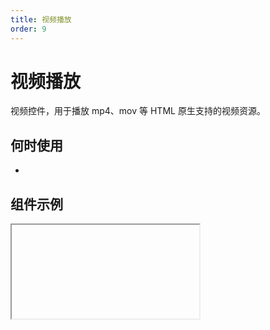 ```yaml
---
title: 视频播放
order: 9
---
```


# 视频播放

视频控件，用于播放 mp4、mov 等 HTML 原生支持的视频资源。

## 何时使用

-

## 组件示例


<Iframe url="https://www.aliwork.com/developer/video-v2?isRenderNav=false" />

## 组件属性

<!-- | 属性名 |  属性 code  | 类型 | 数据示例  | 动态属性 | 备注 | -->

<!-- | :------ | :------ | :------ | :------ | :----- | :----- | -->

<!-- | 视频地址   | src | string | '/video-url' | 否 |  | -->
<!-- | 原生标题   | title | string | '培训教材' | 否 |  | -->
<!-- | 上传封面   | poster | string | '/image-url' | 否 |  | -->
<!-- | 画面适配模式  | sizeFit | string | 'contain' | 否 | 'contain', 'fill', 'cover', 'scale-down', 'none' |  -->
<!-- | 控制条   | controls | bool | true | 否 |  | -->
<!-- | 倍数播放   | playbackRateControls | bool | false | 否 |  | -->
<!-- | 是否静音   | muted | bool | false | 否 |  | -->
<!-- | 自动播放   | autoplay | bool | false | 否 |  | -->
<!-- | 循环播放   | loop | bool | false | 否 |  | -->
<!-- | 画中画   | pipControls | bool | false | 否 |  | -->


<AttrTable
  dataSource={[
    {
      attr: '视频地址',
      code: 'url',
      type: 'String',
      demo: '/video-url',
      dafault: '',
      desc: '支持国际化',
    },
    {
      attr: '原生标题',
      code: 'title',
      type: 'String',
      demo: '"培训教材"',
      dafault: '',
      desc: '',
    },
    {
      attr: '上传封面',
      code: 'poster',
      type: 'String',
      demo: '/image-url',
      dafault: '',
      desc: '',
    },
    {
      attr: '画面适配模式',
      code: 'sizeFit',
      type: 'String',
      demo: '"contain"',
      dafault: '',
      desc: '"contain", "fill", "cover", "scale-down", "none"',
    },
    {
      attr: '控制条',
      code: 'controls',
      type: 'Boolean',
      demo: 'true',
      dafault: '',
      desc: '可选项：true,false',
    },
    {
      attr: '倍数播放',
      code: 'playbackRateControls',
      type: 'Boolean',
      demo: 'false',
      dafault: '',
      desc: '可选项：true,false',
    },
    {
      attr: '是否静音',
      code: 'muted',
      type: 'Boolean',
      demo: 'false',
      dafault: '',
      desc: '可选项：true,false',
    },
    {
      attr: '自动播放',
      code: 'autoplay',
      type: 'Boolean',
      demo: 'false',
      dafault: '',
      desc: '可选项：true,false',
    },
    {
      attr: '循环播放',
      code: 'loop',
      type: 'Boolean',
      demo: 'false',
      dafault: '',
      desc: '可选项：true,false',
    },
    {
      attr: '画中画',
      code: 'pipControls',
      type: 'Boolean',
      demo: 'false',
      dafault: '',
      desc: '可选项：true,false',
    },
  ]}
/>

